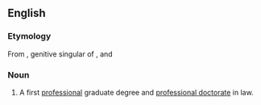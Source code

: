 ==English==
===Etymology===
From {{etyl|la|en}} {{term|juris||lang=la}}, genitive singular of {{term|jus||lang=la|law}}, and {{term|doctor||lang=la|teacher}}

===Noun===
{{wikipedia}}
{{en-noun|sg=[[Juris]] [[Doctor]]}}
# A first [[professional degree|professional]] graduate degree and [[professional doctorate]] in law.
